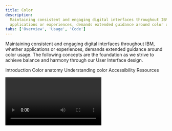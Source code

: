 ```yaml
---
title: Color
description:
  Maintaining consistent and engaging digital interfaces throughout IBM, whether
  applications or experiences, demands extended guidance around color usage.
tabs: ['Overview', 'Usage', 'Code']
---
```



<PageDescription>

Maintaining consistent and engaging digital interfaces throughout IBM, whether
applications or experiences, demands extended guidance around color usage. The
following concepts are the foundation as we strive to achieve balance and
harmony through our User Interface design.

</PageDescription>

<AnchorLinks>

<AnchorLink>Introduction</AnchorLink>
<AnchorLink>Color anatomy</AnchorLink>
<AnchorLink>Understanding color</AnchorLink>
<AnchorLink>Accessibility</AnchorLink>
<AnchorLink>Resources</AnchorLink>

</AnchorLinks>

<Video title="Color Overview" vimeoId="281513790" />

<br />

<br />

## Introduction

Application of the color palette brings a unified and recognizable consistency
to IBM's array of digital products and interfaces. This consistency is grounded
by a set of well-defined rules on how to work with the Carbon component library
in the context of dark and light themes.

A set of well-defined rules about how to work with the Carbon component library
in the context of dark and light themes, grounds this consistency and makes it
easy to apply.

![Color in UI](images/IBM_UI_Screens.gif)

<Caption></Caption>

## Color anatomy

Carbon’s default themes are derived from the IBM Design Language color palette.
The neutral gray family is dominant in the default themes, making use of subtle
shifts in value to organize content into distinct zones.

The core blue family serves as the primary action color across all IBM products
and experiences. Around this family, additional colors are used sparingly and
purposefully.

<div>
  <ColorGrid colorFamily="blue" />
  <ColorGrid colorFamily="gray" />
</div>
{/* possible TODO: remove inline style */}
<ColorGrid colorFamily="alerts" style="margin-top: 2rem" />
<Caption>Alerts Colors</Caption>

### Layering model

Colors in the neutral gray palette are layered on top of each other to create
depth and spacial associations. The layering model defines the logic of how
colors stack on top of each other in a UI when using the Carbon themes. Aspects
of the layering model are built directly into the themes, color tokens, and
components.

The layering model differs between the _light_ and _dark_ themes.

- In the light themes, layers alternate between White and Gray 10.
- In the dark themes, layers become one step lighter with each added layer.

<Row>
<Column colLg={12}>

![Layering model for light and dark themes](images/color-layering-model-2.png)

</Column>
</Row>

<br />

## Understanding color

Carbon uses tokens and themes to manage color. Tokens are role-based, and themes
specify the color values that serve those roles in the UI.

| Term    | Definition                                                                                                                                                                                  |     |
| ------- | ------------------------------------------------------------------------------------------------------------------------------------------------------------------------------------------- | --- |
| _Theme_ | A collection of colors designed to create a specific aesthetic. Themes control the color value assigned to a token. For example, White theme, Gray 10 theme, Gray 90 theme, Gray 100 theme. |     |
| _Token_ | The role-based identifier that assigns a color. Used instead of a hex code. Tokens apply universally across themes. For example, `$layer`, `$border-subtle`, `$support-error`.              |     |
| _Role_  | The systematic usage(s) of a color. Roles cannot be changed between themes.                                                                                                                 |     |
| _Value_ | The unique visual attribute (hex code, rgba value) assigned to a token through the use of a theme.                                                                                          |

### Themes

Themes serve as an organizational framework for color in Carbon, with each theme
based on a specific primary background color. And they actually get their names
from their background color. There are two default "light" themes and two
default "dark" themes.

The light themes are based on White and Gray 10 backgrounds, and the dark themes
use Gray 100 and Gray 90 backgrounds. Within each theme, the values for the
universal color tokens use the primary background color as the base of its
layering model.

<Row className="color-blocks">
<Column colSm={1} colMd={1} colLg={2}>

<div className="bx--aspect-ratio bx--aspect-ratio--1x1">
  <div className="bx--aspect-ratio--object color-square color-square--white">
    White
  </div>
</div>

<div className="bx--caption">Light</div>

</Column>
<Column colSm={1} colMd={1} colLg={2}>

<div className="bx--aspect-ratio bx--aspect-ratio--1x1">
  <div className="bx--aspect-ratio--object color-square color-square--gray-10">
    Gray 10
  </div>
</div>

</Column>
<Column colSm={1} colMd={1} colLg={2}>

<div className="bx--aspect-ratio bx--aspect-ratio--1x1">
  <div className="bx--aspect-ratio--object color-square color-square--gray-100">
    Gray 100
  </div>
</div>

<div className="bx--caption">Dark</div>

</Column>
<Column colSm={1} colMd={1} colLg={2}>

<div className="bx--aspect-ratio bx--aspect-ratio--1x1">
  <div className="bx--aspect-ratio--object color-square color-square--gray-90">
    Gray 90
  </div>
</div>

</Column>
</Row>

<br />
<Title> Global background colors </Title>

| Theme    | Primary background      | Token         | Hex value |                                             |
| -------- | ----------------------- | ------------- | --------- | ------------------------------------------: |
| White    | Global Background Light | `$background` | `#ffffff` |  <ColorBlock size="xs">#ffffff</ColorBlock> |
| Gray 10  | Global Background Light | `$background` | `#f4f4f4` | <ColorBlock  size="xs">#f4f4f4</ColorBlock> |
| Gray 90  | Global Background Dark  | `$background` | `#262626` | <ColorBlock  size="xs">#282828</ColorBlock> |
| Gray 100 | Global Background Dark  | `$background` | `#161616` | <ColorBlock  size="xs">#171717</ColorBlock> |

<br />

### Light themes

There are two light themes: White and Gray 10. In the light themes, layers
alternate between White and Gray 10. For enabled UI colors light themes
primarily uses the color range of White to Gray 20.

- **White theme**: Uses white background as it layering model base and is paired
  with components using Gray 10 containers to start.
- **Gray 10 theme:** Uses Gray 10 backgrounds as it layering model baseand is
  paired with components using white containers to start.

All of the themes are available in
[Design kits](https://carbondesignsystem.com/designing/kits/sketch/).

<DoDontRow>
  <DoDont caption="Gray 10 dropdown on White background." colLg={6}>

![Gray 10 dropdown on White background.](images/Light_theme_01.png)

  </DoDont>
  <DoDont colLg={6} caption="White dropdown on a Gray 10 background.">

![White dropdown on a Gray 10 background.](images/Light_theme_02.png)

  </DoDont>
</DoDontRow>

<DoDontRow>
  <DoDont colLg={6} caption="White overflow menu on Gray 10 card.">

![White overflow menu on Gray 10 card.](images/Light_theme_03.png)

  </DoDont>
  <DoDont type="dont" colLg={6} caption="Avoid use of midtones.">

![Avoid use of midtones.](images/Light_theme_04.png)

  </DoDont>
</DoDontRow>

![light theme examples](images/Light_theme_sample_revised.gif)

<Caption>Components with common colors across both light themes.</Caption>

<br />

### Dark themes

There are two dark themes: Gray 90 and Gray 100. In the dark themes, layers
become one step lighter with each added layer. For enabled UI colors dark themes
primarily uses the color range of Gray 100 to Gray 70.

- **Gray 90 theme**: Uses Gray 90 backgrounds and is paired with components
  using Gray 80 containers start.
- **Gray 100 theme:** Uses Gray 100 backgrounds and is paired with components
  using Gray 90 containers start.

All of the themes are available in
[Design kits](https://carbondesignsystem.com/designing/kits/sketch/).

<DoDontRow>
  <DoDont
    colLg={6}
    caption="Gray 90 dropdown on Gray 100 background.">

![Gray 10 dropdown on White background.](images/Dark_theme_01_new.png)

  </DoDont>
  <DoDont colLg={6} caption="Gray 80 dropdown on Gray 90 background.">

![White dropdown on a Gray 10 background.](images/Dark_theme_02_new.png)

  </DoDont>
</DoDontRow>

<DoDontRow>
  <DoDont
    colLg={6}
    caption="Gray 70 is sometimes used when compound components are being applied, such as an overflow menu.">

![White overflow menu on Gray 10 card.](images/Dark_theme_03_new.png)

  </DoDont>
  <DoDont type="dont" colLg={6} caption="Do not apply components that are darker than the background unless using high-contrast mode.">

![Do not apply components that are darker than the background unless using high-contrast mode.](images/Dark_theme_04_new.png)

  </DoDont>
</DoDontRow>

![dark theme examples](images/Dark_theme_sample_revised.gif)

<Caption>
  Components with common colors across both dark UI backgrounds.
</Caption>

<br />

### High contrast

In some cases, it is helpful to apply light components to dark backgrounds or
dark components to light backgrounds. This technique is useful to focus
attention or create visual tension. Some high contrast moments are backed into
the themes used `inverse` tokens, like with the tooltip component. Other times
high contrast moments can be achieved through applying inline theming for
instances like a dark UI Shell Header with a light theme page.

<DoDontRow>
  <DoDont colLg={6}>

![High contrast example in a light theme.](images/High_contrast_01.png)

  </DoDont>
  <DoDont colLg={6}>

![High contrast example in a dark theme.](images/High_contrast_02.png)

  </DoDont>
</DoDontRow>

<br />

### Tokens

Color in Carbon is managed through tokens. Tokens are an abstracted method of
applying color in a consistent and scalable way. Each color token is assigned a
role and a value. The role determines where the token is applied in the UI and
the value is the actual color (that is, the hex code) that will appear in an
assigned theme. Tokens are used in place of a one-off hex code, allowing for
changes in values to be made at scale for easy color management. The token names
themselves stay the same in code no matter which theme is being used.

Here's an example of how tokens work: instead of coding all instances of input
labels in a UI to be `#565656`, the _form_ component in Carbon specifies the
label color to use the token `$text-secondary`. The value of the token will
automatically be called in a relay effect through a theme file which will assign
it the value of `#565656`. For a different theme, that same `text-secondary`
token could be mapped to a different hex value like `#ffffff`. By using the
token name instead of the hex code, any color updates within a theme can be
applied instantly, and any UI (or portion of a UI) can switch between different
themes easily.

See the [color usage tab](/guidelines/color/usage) for the full list of color
tokens.

<Row>
<Column colLg={12}>

![Color token example](images/color-overview-tokens.png)

</Column>
</Row>

<Caption>Color tokens for components are the same across themes.</Caption>

<br />

### Color roles

The systematic and consistent use of color is achieved by applying tokens based
on their _role_. Roles are important to follow as a single color value may be
assigned to multiple color tokens. The
[color usage tab](https://carbondesignsystem.com/guidelines/color/usage) lists
the role(s) for each color token in the second column.

For quick reference, the role of a token is also represented in the token name
itself. The token names are divided into parts to help you make decisions and
understand options. The first part of the token name references the general UI
element the color is being applied to, like `background`, `text`, `border`. If
the element can be styled in more than one way then the last half of the token
name will further describe its how it should be used. For example
`border-subtle` is used when a border or divider rule needs a low contrasting
(subtle) aesthetic.

### Interaction states

In addition to the core set of enabled-state tokens, there are five other
primary interaction states defined with tokens for each theme. Interaction
tokens are signified by the addition of a state name added to the end of the
base token name. For example, the `background` hover state token is
`background-hover`.

The color layering model for interaction tokens is as follows:

- For values between Black and Gray 70, interaction gets lighter.
- For values between Gray 60 and White, interaction gets darker.

<Row>
<Column colLg={12}>

![Interaction colors](images/color-overview-interactive-4.png)

</Column>
</Row>

<br />

#### Hover

Hover is a subtle visual change that appears when a mouse cursor moves over an
interactive element. Hover states have their own tokens and are identified the
`-hover` added to the end of the base token name, such as `$background-hover`.

For container backgrounds in the IBM themes, hover states token values are "half
steps" between two adjacent colors on the IBM color palette steps. These values
fall outside of the IBM color palette steps and are calculated in code through
an `adjustLightness` function with either a `+` or `-` number value. For
example, `$background-hover: adjustLightness($background, -5)`. _Note that in
the Sketch assets, hex codes are still used as values for hover states for ease
of use and are built into the layer style tokens._

- For values between Black and 70, interaction gets `+` adjustment.
- For values between 60 and White, interaction gets `-` adjustment.

<Row>
<Column colLg={12}>

![Hover states palette](images/color-overview-interactive-hover-2.png)

</Column>
</Row>

<br />

For elements like text or icons that are use `secondary` colors for its enabled
state when hovered will change to the `primary` color to subtly emphasis the
element. Often times this shift in color to the text or icon element will also
be accompanied with a background hover color shift as well. For example, in an
overflow menu items use `$text-secondary` and `$layer` in its enabled state. On
hover, the text switches to `$text-primary` and the background to
`$layer-hover`.

<br />

<Row>
<Column colLg={12}>

![Hover states example](images/color-overview-interactive-hover-3.png)

</Column>
</Row>

<br />

#### Active

The active state can be used to indicate a `click`, `tap` or down press of a
button. Active tokens are identified by `-active` added to the end of the base
token name, such as `$button-primary-active`. Active state values are two full
steps lighter or darker on the IBM color scale. For example, the Blue 60 active
state is Blue 80.

- For values between 100 and 70, the active state is two full steps lighter.
- For values between 60 and 10, the active state is two full steps darker.

The exceptions are that White value shares the same active state as Gray 10
value, and Black value shares the same active state as Gray 100 value.

<Row>
<Column colLg={12}>

![Active states](images/color-overview-interactive-active-3.png)

</Column>
</Row>

<br />

#### Selected

Selected states indicated item(s) or option(s) that have been chosen in the UI
by the user through any input method. Selected token are identified by the
`-selected` added to the end of the base token name, such as `$layer-selected`.
The color logic for selected state is either one full step lighter or darker on
the IBM color scale. For example, the Gray100 selected state is Gray 90.

- For values between 100 and 70, the selected state is one full step lighter.
- For values between 60 and 10, the selected state one full step darker.

The exception is that White shares the same selected state as Gray 10, and Black
shares the same selected state as Gray 100.

<Row>
<Column colLg={12}>

![Selected states](images/color-overview-interactive-selected-3.png)

</Column>
</Row>

<br />

#### Focus

The focus state draws attention to the active element on a page when using the
keyboard or voice to navigate. In Carbon, the focus of an element is most
commonly indicated by a 2px border around the element. In order to make it easy
to identify and locate on a page most focus states use only one color per theme
controlled through the `$focus` color token.

- In the light themes, the focus state usually appears as a Blue 60 border.
- In the dark themes, the focus state usually appears as a White border.

The exception is high contrast moments where a `$focus-inverse` color is used
instead.

Focus states are required on all interactive elements and must pass 3:1 color
contrast accessibility. Often times to achieve proper 3:1 contrast a
`$focus-inset` border is used between the focus border and the element itself.

<br />

#### Disabled

A disabled state is applied to a component when the user is not allowed to
interact with the component due to either permissions, dependencies, or
pre-requisites. Disabled states completely remove the interactive function of a
component and therefore don't receive hover or focus. Disabled state styling is
not subject to WC3 contrast compliance standards and is intentionally
de-emphasized in a faded fashion.

Disabled elements are always styled in the Gray family no matter its base color.
Components specific styling will depend on the elements within it and what
layers they are placed on. Some tokens have their own specific disabled tokens,
such as `$layer-disabled`, while other elements are grouped together and share a
disabled token like `$text-disabled`.

- For the light themes, disabled color values range from White to Gray 50
- For the dark themes, disabled color values range from Gray 90 to Gray 40

## Accessibility

Using various forms of contrast is the most important consideration when making
user-friendly color and interface choices. Awareness of standards and best
practices is the key to accessible color selection.

The color families in the IBM palette contain ten values from 10 to 100. White
and Black sit outside those values. Black text is WCAG 2.0 AA accessible on
colors ranging from 10 to 50. White text is accessible on colors from 60 to 100.

<ArtDirection>

![Digital accessibility](images/wcag2-blues-mobile.svg)
![Digital accessibility](images/wcag2-blues-desktop.svg)

</ArtDirection>

Beyond black and white, the IBM color palette provides a range of accessible
combinations. Subtracting the foreground value from the background value (or
vice versa) helps determine whether that color combination meets the WCAG AA
contrast ratio success criteria. If the difference between two values is 50 or
greater, the colors are accessible. Anything below a difference of 50 may fail
accessibility standards.

<ArtDirection>

![Blue color do dont accessible example](images/wcag-dos-donts-mobile.svg)
![Blue color do dont accessible example](images/wcag-dos-donts-desktop.svg)

</ArtDirection>

<Caption>Blue color family, 60 background</Caption>

For a complete look at color-related accessibility topics in Carbon, visit the
[Accessibility](/guidelines/accessibility/color) section.

## Resources

<Row className="resource-card-group">
<Column  colLg={4} colMd={4} noGutterSm>
  <ResourceCard
    subTitle="RGB color palettes (.ase and .clr)"
    href="https://github.com/carbon-design-system/carbon/raw/main/packages/colors/artifacts/IBM_Colors.zip"
    >

<MdxIcon name="ase" />

  </ResourceCard>
</Column>
<Column colLg={4} colMd={4}  noGutterSm>
  <ResourceCard
    subTitle="Elements package: Color"
    href="https://github.com/carbon-design-system/carbon/tree/main/packages/colors"
    >

<MdxIcon name="github" />

  </ResourceCard>
</Column>
</Row>
